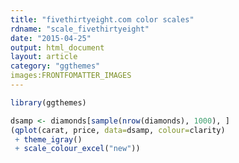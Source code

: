```yaml
---
title: "fivethirtyeight.com color scales"
rdname: "scale_fivethirtyeight"
date: "2015-04-25"
output: html_document
layout: article
category: "ggthemes"
images:FRONTFOMATTER_IMAGES
---
```


```r
library(ggthemes)
```

```r
dsamp <- diamonds[sample(nrow(diamonds), 1000), ]
(qplot(carat, price, data=dsamp, colour=clarity)
 + theme_igray()
 + scale_colour_excel("new"))



```